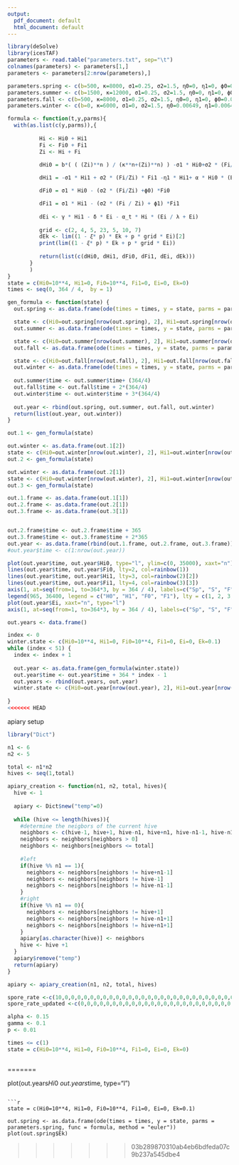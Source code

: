 ```yaml
---
output:
  pdf_document: default
  html_document: default
---
```

```r
library(deSolve)
library(icesTAF)
parameters <- read.table("parameters.txt", sep="\t")
colnames(parameters) <- parameters[1,]
parameters <- parameters[2:nrow(parameters),]
```

```r
parameters.spring <- c(b=500, κ=8000, σ1=0.25, σ2=1.5, η0=0, η1=0, ϕ0=0.08511, ϕ1=0.16936, α=0.55, γ=0.2061, δ=0.006570, α_t=0.14, λ=10000, n=2, p=1, 𝜉=8)
parameters.summer <- c(b=1500, κ=12000, σ1=0.25, σ2=1.5, η0=0, η1=0, ϕ0=0.08511, ϕ1=0.16936, α=0.12, γ=0.2835, δ=0.023300, α_t=0.14, λ=10000, n=2, p=0, 𝜉=8)
parameters.fall <- c(b=500, κ=8000, σ1=0.25, σ2=1.5, η0=0, η1=0, ϕ0=0.08511, ϕ1=0.16936, α=0.24, γ=0.2527, δ=0.015683, α_t=0.14, λ=10000, n=2, p=0, 𝜉=8)
parameters.winter <- c(b=0, κ=6000, σ1=0, σ2=1.5, η0=0.00649, η1=0.00649, ϕ0=0, ϕ1=0, α=0, γ=0, δ=0, α_t=0.14, λ=10000, n=2, p=0, 𝜉=8)

formula <- function(t,y,parms){
  with(as.list(c(y,parms)),{
    
          Hi <- Hi0 + Hi1
          Fi <- Fi0 + Fi1
          Zi <- Hi + Fi
    
          dHi0 = b*( ( (Zi)**n ) / (κ**n+(Zi)**n) ) -σ1 * Hi0+σ2 * (Fi/Zi) * Fi0 - η0 * Hi0 - α* Hi0* ( Ei / λ+Ei)

          dHi1 = -σ1 * Hi1 + σ2 * (Fi/Zi) * Fi1 -η1 * Hi1+ α * Hi0 * (Ei / (λ+Ei))

          dFi0 = σ1 * Hi0 - (σ2 * (Fi/Zi) +ϕ0) *Fi0

          dFi1 = σ1 * Hi1 - (σ2 * (Fi / Zi) + ϕ1) *Fi1
            
          dEi <- γ * Hi1 - δ * Ei - α_t * Hi * (Ei / λ + Ei)
          
          grid <- c(2, 4, 5, 23, 5, 10, 7)
          dEk <- lim((1 - 𝜉* p) * Ek + p * grid * Ei)[2]
          print(lim((1 - 𝜉* p) * Ek + p * grid * Ei))
          
          return(list(c(dHi0, dHi1, dFi0, dFi1, dEi, dEk)))
       }
       )
}
state = c(Hi0=10**4, Hi1=0, Fi0=10**4, Fi1=0, Ei=0, Ek=0)
times <- seq(0, 364 / 4,  by = 1)

gen_formula <- function(state) {
  out.spring <- as.data.frame(ode(times = times, y = state, parms = parameters.spring, func = formula, method = "euler"))

  state <- c(Hi0=out.spring[nrow(out.spring), 2], Hi1=out.spring[nrow(out.spring), 3], Fi0=out.spring[nrow(out.spring), 4], Fi1=out.spring[nrow(out.spring), 5], Ei=out.spring[nrow(out.spring), 6], Ek=out.spring[nrow(out.spring), 7])
  out.summer <- as.data.frame(ode(times = times, y = state, parms = parameters.summer, func = formula, method = "euler"))

  state <- c(Hi0=out.summer[nrow(out.summer), 2], Hi1=out.summer[nrow(out.summer), 3], Fi0=out.summer[nrow(out.summer), 4], Fi1=out.summer[nrow(out.summer), 5], Ei=out.summer[nrow(out.summer), 6], Ek=out.summer[nrow(out.summer), 7])
  out.fall <- as.data.frame(ode(times = times, y = state, parms = parameters.fall, func = formula, method = "euler"))

  state <- c(Hi0=out.fall[nrow(out.fall), 2], Hi1=out.fall[nrow(out.fall), 3], Fi0=out.fall[nrow(out.fall), 4], Fi1=out.fall[nrow(out.fall), 5], Ei=out.fall[nrow(out.fall), 6], Ek=out.fall[nrow(out.fall), 7])
  out.winter <- as.data.frame(ode(times = times, y = state, parms = parameters.winter, func = formula, method = "euler"))  
  
  out.summer$time <- out.summer$time+ (364/4)
  out.fall$time <- out.fall$time + 2*(364/4)
  out.winter$time <- out.winter$time + 3*(364/4)
  
  out.year <- rbind(out.spring, out.summer, out.fall, out.winter)
  return(list(out.year, out.winter))
}

out.1 <- gen_formula(state)

out.winter <- as.data.frame(out.1[2])
state <- c(Hi0=out.winter[nrow(out.winter), 2], Hi1=out.winter[nrow(out.winter), 3], Fi0=out.winter[nrow(out.winter), 4], Fi1=out.winter[nrow(out.winter), 5], Ei=out.winter[nrow(out.winter), 6], Ek=out.winter[nrow(out.winter), 7])
out.2 <- gen_formula(state)

out.winter <- as.data.frame(out.2[1])
state <- c(Hi0=out.winter[nrow(out.winter), 2], Hi1=out.winter[nrow(out.winter), 3], Fi0=out.winter[nrow(out.winter), 4], Fi1=out.winter[nrow(out.winter), 5], Ei=out.winter[nrow(out.winter), 6], Ek=out.winter[nrow(out.winter), 7])
out.3 <- gen_formula(state)

out.1.frame <- as.data.frame(out.1[1])
out.2.frame <- as.data.frame(out.2[1])
out.3.frame <- as.data.frame(out.3[1])


out.2.frame$time <- out.2.frame$time + 365
out.3.frame$time <- out.3.frame$time + 2*365
out.year <- as.data.frame(rbind(out.1.frame, out.2.frame, out.3.frame))
#out.year$time <- c(1:nrow(out.year))

plot(out.year$time, out.year$Hi0, type="l", ylim=c(0, 35000), xaxt="n")
lines(out.year$time, out.year$Fi0, lty=2, col=rainbow(1))
lines(out.year$time, out.year$Hi1, lty=3, col=rainbow(2)[2])
lines(out.year$time, out.year$Fi1, lty=4, col=rainbow(3)[3])
axis(1, at=seq(from=1, to=364*3, by = 364 / 4), labels=c("Sp", "S", "F", "W", "Sp", "S", "F", "W", "Sp", "S", "F", "W"))
legend(965, 36400, legend = c("H0", "H1", "F0", "F1"), lty = c(1, 2, 3, 4), title = "Subgroup", xpd="NA", col=rainbow(3))
plot(out.year$Ei, xaxt="n", type="l")
axis(1, at=seq(from=1, to=364*3, by = 364 / 4), labels=c("Sp", "S", "F", "W", "Sp", "S", "F", "W", "Sp", "S", "F", "W"))
```
```r
out.years <- data.frame()

index <- 0
winter.state <- c(Hi0=10**4, Hi1=0, Fi0=10**4, Fi1=0, Ei=0, Ek=0.1)
while (index < 51) {
  index <- index + 1
  
  out.year <- as.data.frame(gen_formula(winter.state))
  out.year$time <- out.year$time + 364 * index - 1
  out.years <- rbind(out.years, out.year)
  winter.state <- c(Hi0=out.year[nrow(out.year), 2], Hi1=out.year[nrow(out.year), 3], Fi0=out.year[nrow(out.year), 4], Fi1=out.year[nrow(out.year), 5], Ei=out.year[nrow(out.year), 6], Ek=out.year[nrow(out.year), 7])
  
}
<<<<<<< HEAD
```



apiary setup
```r
library("Dict")

n1 <- 6
n2 <- 5

total <- n1*n2
hives <- seq(1,total)

apiary_creation <- function(n1, n2, total, hives){
  hive <- 1
  
  apiary <- Dict$new("temp"=0)
  
  while (hive <= length(hives)){
    #determine the neigbors of the current hive
    neighbors <- c(hive-1, hive+1, hive-n1, hive+n1, hive-n1-1, hive-n1+1, hive+n1-1, hive+n1+1)
    neighbors <- neighbors[neighbors > 0]
    neighbors <- neighbors[neighbors <= total]
    
    #left
    if(hive %% n1 == 1){
      neighbors <- neighbors[neighbors != hive+n1-1]
      neighbors <- neighbors[neighbors != hive-1]
      neighbors <- neighbors[neighbors != hive-n1-1]
    }
    #right
    if(hive %% n1 == 0){
      neighbors <- neighbors[neighbors != hive+1]
      neighbors <- neighbors[neighbors != hive-n1+1]
      neighbors <- neighbors[neighbors != hive+n1+1]
    }
    apiary[as.character(hive)] <- neighbors
    hive <- hive +1
  }
  apiary$remove("temp")
  return(apiary)
}

apiary <- apiary_creation(n1, n2, total, hives)

```

```r
spore_rate <-c(10,0,0,0,0,0,0,0,0,0,0,0,0,0,0,0,0,0,0,0,0,0,0,0,0,0,0,0,0,0)
spore_rate_updated <-c(0,0,0,0,0,0,0,0,0,0,0,0,0,0,0,0,0,0,0,0,0,0,0,0,0,0,0,0,0,0)

alpha <- 0.15
gamma <- 0.1
p <- 0.01

times <= c(1)
state = c(Hi0=10**4, Hi1=0, Fi0=10**4, Fi1=0, Ei=0, Ek=0)



``` 



=======

plot(out.years$Hi0 ~ out.years$time, type="l")
```

```r
state = c(Hi0=10**4, Hi1=0, Fi0=10**4, Fi1=0, Ei=0, Ek=0.1)

out.spring <- as.data.frame(ode(times = times, y = state, parms = parameters.spring, func = formula, method = "euler"))
plot(out.spring$Ek)
```
>>>>>>> 03b289870310ab4eb6bdfeda07c9b237a545dbe4
